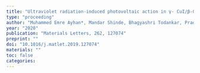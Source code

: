 ```yaml
---
title: "Ultraviolet radiation-induced photovoltaic action in γ- CuI/β-Ga2O3 heterojunction"
type: "proceeding"
author: "Muhammed Emre Ayhan*, Mandar Shinde, Bhagyashri Todankar, Pradeep Desai, Ajinkya K. Ranade, Masaki Tanemura, Golap Kalita"
year: "2020"
publication: "Materials Letters, 262, 127074"
preprint: ""
doi: "10.1016/j.matlet.2019.127074"
materials: ""
toc: false
categories:
---
```

